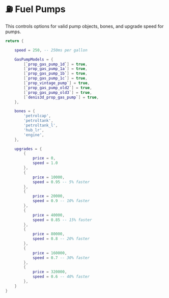 # ⛽ Fuel Pumps

This controls options for valid pump objects, bones, and upgrade speed for pumps.

```lua copy filename="shared/pumps.lua"
return {

    speed = 250, -- 250ms per gallon

    GasPumpModels = {
        [`prop_gas_pump_1d`] = true,
        [`prop_gas_pump_1a`] = true,
        [`prop_gas_pump_1b`] = true,
        [`prop_gas_pump_1c`] = true,
        [`prop_vintage_pump`] = true,
        [`prop_gas_pump_old2`] = true,
        [`prop_gas_pump_old3`] = true,
        [`denis3d_prop_gas_pump`] = true,
    },

    bones = {
        'petrolcap',
        'petroltank',
        'petroltank_l',
        'hub_lr',
        'engine',
    },

    upgrades = {
        {
            price = 0,
            speed = 1.0
        },
        {
            price = 10000,
            speed = 0.95 -- 5% faster
        },
        {
            price = 20000,
            speed = 0.9 -- 10% faster
        },
        {
            price = 40000,
            speed = 0.85 -- 15% faster
        },
        {
            price = 80000,
            speed = 0.8 -- 20% faster
        },
        {
            price = 160000,
            speed = 0.7 -- 30% faster
        },
        {
            price = 320000,
            speed = 0.6 -- 40% faster
        },
    }
}
```